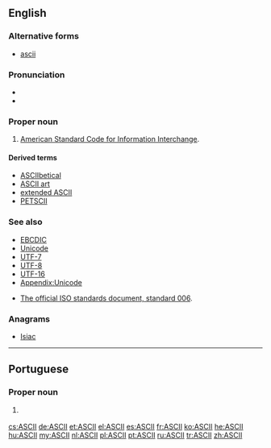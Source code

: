 {{also|ascii}}
==English==

===Alternative forms===
* [[ascii]]

===Pronunciation===
* {{IPA|[ˈæski]|lang=en}}
* {{audio|en-us-ASCII.ogg|Audio (US)|lang=en}}

===Proper noun===
{{wikipedia}}
{{en-proper noun}}

# {{label|en|computing}} [[American Standard Code for Information Interchange]].

====Derived terms====
* [[ASCIIbetical]]
* [[ASCII art]]
* [[extended ASCII]]
* [[PETSCII]]

===See also===
* [[EBCDIC]]
* [[Unicode]]
* [[UTF-7]]
* [[UTF-8]]
* [[UTF-16]]
* [[Appendix:Unicode]]

* [http://www.itscj.ipsj.or.jp/ISO-IR/006.pdf The official ISO standards document, standard 006].

===Anagrams===
* [[Isiac#English|Isiac]]

----

==Portuguese==

===Proper noun===
{{pt-proper noun|m}}

# {{lb|pt|computing}} {{l|en|ASCII}} {{gloss|character encoding}}

[[cs:ASCII]]
[[de:ASCII]]
[[et:ASCII]]
[[el:ASCII]]
[[es:ASCII]]
[[fr:ASCII]]
[[ko:ASCII]]
[[he:ASCII]]
[[hu:ASCII]]
[[my:ASCII]]
[[nl:ASCII]]
[[pl:ASCII]]
[[pt:ASCII]]
[[ru:ASCII]]
[[tr:ASCII]]
[[zh:ASCII]]